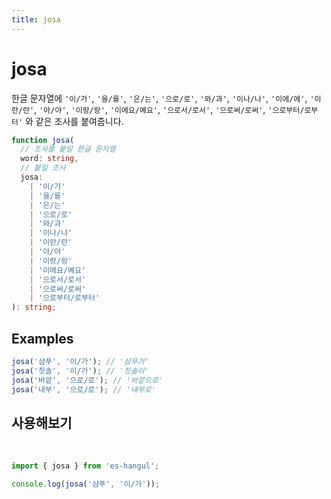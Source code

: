 ```yaml
---
title: josa
---
```



# josa

한글 문자열에 `'이/가'`, `'을/를'`, `'은/는'`, `'으로/로'`, `'와/과'`, `'이나/나'`, `'이에/에'`, `'이란/란'`, `'아/야'`, `'이랑/랑'`, `'이에요/예요'`, `'으로서/로서'`, `'으로써/로써'`, `'으로부터/로부터'` 와 같은 조사를 붙여줍니다.

```typescript
function josa(
  // 조사를 붙일 한글 문자열
  word: string,
  // 붙일 조사
  josa:
    | '이/가'
    | '을/를'
    | '은/는'
    | '으로/로'
    | '와/과'
    | '이나/나'
    | '이란/란'
    | '아/야'
    | '이랑/랑'
    | '이에요/예요'
    | '으로서/로서'
    | '으로써/로써'
    | '으로부터/로부터'
): string;
```

## Examples

```typescript
josa('샴푸', '이/가'); // '샴푸가'
josa('칫솔', '이/가'); // '칫솔이'
josa('바깥', '으로/로'); // '바깥으로'
josa('내부', '으로/로'); // '내부로'
```

## 사용해보기

<br />

<Sandpack>

```ts index.ts
import { josa } from 'es-hangul';

console.log(josa('샴푸', '이/가'));
```

</Sandpack>
